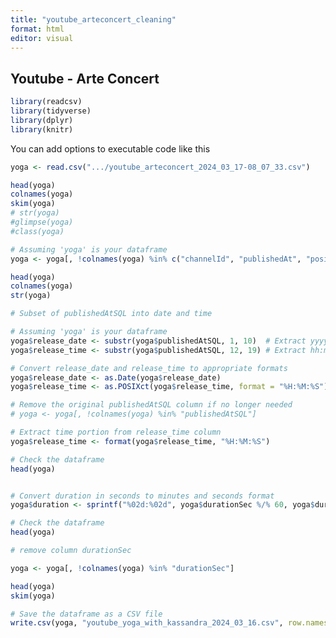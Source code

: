 ```yaml
---
title: "youtube_arteconcert_cleaning"
format: html
editor: visual
---
```


## Youtube - Arte Concert

```r

library(readcsv)
library(tidyverse)
library(dplyr)
library(knitr)
```

You can add options to executable code like this

```r

yoga <- read.csv(".../youtube_arteconcert_2024_03_17-08_07_33.csv")
```

```r

head(yoga)
colnames(yoga)
skim(yoga)
# str(yoga)
#glimpse(yoga)
#class(yoga)
```

```r
# Assuming 'yoga' is your dataframe
yoga <- yoga[, !colnames(yoga) %in% c("channelId", "publishedAt", "position", "duration", "dimension", "definition", "defaultLanguage", "thumbnail_maxres", "licensedContent", "locationDescription", "latitude", "longitude", "dislikeCount", "favoriteCount" )]

head(yoga)
colnames(yoga)
str(yoga)
```

```r
# Subset of publishedAtSQL into date and time

# Assuming 'yoga' is your dataframe
yoga$release_date <- substr(yoga$publishedAtSQL, 1, 10)  # Extract yyyy-mm-dd
yoga$release_time <- substr(yoga$publishedAtSQL, 12, 19) # Extract hh:mm:ss

# Convert release_date and release_time to appropriate formats
yoga$release_date <- as.Date(yoga$release_date)
yoga$release_time <- as.POSIXct(yoga$release_time, format = "%H:%M:%S")

# Remove the original publishedAtSQL column if no longer needed
# yoga <- yoga[, !colnames(yoga) %in% "publishedAtSQL"]

```

```r
# Extract time portion from release_time column
yoga$release_time <- format(yoga$release_time, "%H:%M:%S")

# Check the dataframe
head(yoga)



```

```r
# Convert duration in seconds to minutes and seconds format
yoga$duration <- sprintf("%02d:%02d", yoga$durationSec %/% 60, yoga$durationSec %% 60)

# Check the dataframe
head(yoga)

```

```r
# remove column durationSec

yoga <- yoga[, !colnames(yoga) %in% "durationSec"]

head(yoga)
skim(yoga)
```

```r
# Save the dataframe as a CSV file
write.csv(yoga, "youtube_yoga_with_kassandra_2024_03_16.csv", row.names = FALSE)

```
